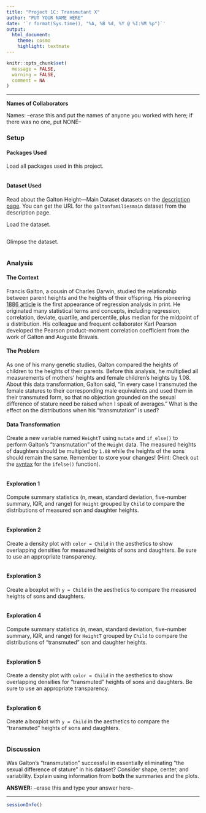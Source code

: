 ```yaml
---
title: "Project 1C: Transmutant X"
author: "PUT YOUR NAME HERE"
date: '`r format(Sys.time(), "%A, %B %d, %Y @ %I:%M %p")`'
output: 
  html_document: 
    theme: cosmo
    highlight: textmate
---
```


```r
knitr::opts_chunk$set(
  message = FALSE,
  warning = FALSE,
  comment = NA
)
```
<hr>

**Names of Collaborators**

Names: --erase this and put the names of anyone you worked with here; if there was no one, put NONE--

### Setup

#### Packages Used

Load all packages used in this project.

```r

```

#### Dataset Used

Read about the Galton Height---Main Dataset datasets on the [description page](https://stat-jet-asu.github.io/Datasets/InstructorDescriptions/galtonheightdata.html). You can get the URL for the `galtonfamiliesmain` dataset from the description page.

Load the dataset.

```r

```

Glimpse the dataset.

```r

```

### Analysis

#### **The Context**

Francis Galton, a cousin of Charles Darwin, studied the relationship between parent heights and the heights of their offspring. His pioneering [1886 article](https://galton.org/essays/1880-1889/galton-1886-jaigi-regression-stature.pdf) is the first appearance of regression analysis in print. He originated many statistical terms and concepts, including regression, correlation, deviate, quartile, and percentile, plus median for the midpoint of a distribution. His colleague and frequent collaborator Karl Pearson developed the Pearson product-moment correlation coefficient from the work of Galton and Auguste Bravais. 

#### **The Problem**

As one of his many genetic studies, Galton compared the heights of children to the heights of their parents. Before this analysis, he multiplied all measurements of mothers' heights and female children's heights by 1.08. About this data transformation, Galton said, "In every case I transmuted the female statures to their corresponding male equivalents and used them in their transmuted form, so that no objection grounded on the sexual difference of stature need be raised when I speak of averages." What is the effect on the distributions when his "transmutation" is used?

#### **Data Transformation**

Create a new variable named `HeightT` using `mutate` and `if_else()` to perform Galton's "transmutation" of the `Height` data. The measured heights of daughters should be multipled by `1.08` while the heights of the sons should remain the same. Remember to store your changes! (Hint: Check out the [syntax](https://rdrr.io/cran/dplyr/man/if_else.html) for the `ifelse()` function).

```r

```

#### **Exploration 1**

Compute summary statistics (n, mean, standard deviation, five-number summary, IQR, and range) for `Height` grouped by `Child` to compare the distributions of measured son and daughter heights.

```r

```

#### **Exploration 2**

Create a density plot with `color = Child` in the aesthetics to show overlapping densities for measured heights of sons and daughters. Be sure to use an appropriate transparency.

```r

```

#### **Exploration 3**

Create a boxplot with `y = Child` in the aesthetics to compare the measured heights of sons and daughters.

```r

```

#### **Exploration 4**

Compute summary statistics (n, mean, standard deviation, five-number summary, IQR, and range) for `HeightT` grouped by `Child` to compare the distributions of "transmuted" son and daughter heights.

```r

```

#### **Exploration 5**

Create a density plot with `color = Child` in the aesthetics to show overlapping densities for "transmuted" heights of sons and daughters. Be sure to use an appropriate transparency.

```r

```

#### **Exploration 6**

Create a boxplot with `y = Child` in the aesthetics to compare the "transmuted" heights of sons and daughters.

```r

```

### Discussion

Was Galton's "transmutation" successful in essentially eliminating "the sexual difference of stature" in his dataset? Consider shape, center, and variability. Explain using information from **both** the summaries and the plots. 

**ANSWER:** --erase this and type your answer here--

<hr>
```r
sessionInfo()
```

